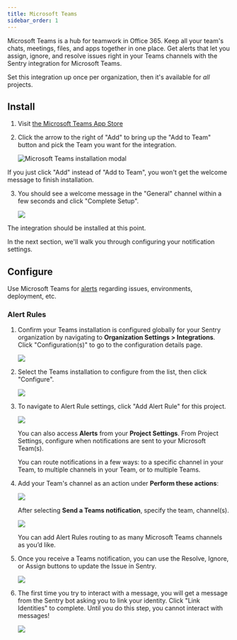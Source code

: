 ```yaml
---
title: Microsoft Teams
sidebar_order: 1
---
```


Microsoft Teams is a hub for teamwork in Office 365. Keep all your team's chats, meetings, files, and apps together in one place. Get alerts that let you assign, ignore, and resolve issues right in your Teams channels with the Sentry integration for Microsoft Teams. 

Set this integration up once per organization, then it's available for _all_ projects.

## Install

1. Visit [the Microsoft Teams App Store](https://teams.microsoft.com/l/app/5adee720-30de-4006-a342-d454317db1d4)

2. Click the arrow to the right of "Add" to bring up the "Add to Team" button and pick the Team you want for the integration.

   ![Microsoft Teams installation modal](msteams-add-to-team.png)
   
<Alert level="warning" title="Note">
If you just click "Add" instead of "Add to Team", you won't get the welcome message to finish installation.
</Alert>
   
3. You should see a welcome message in the "General" channel within a few seconds and click "Complete Setup".

   ![](msteams-welcome-message.png)
   
The integration should be installed at this point.


In the next section, we'll walk you through configuring your notification settings.

## Configure

Use Microsoft Teams for [alerts](#alert-rules) regarding issues, environments, deployment, etc.

### Alert Rules

1. Confirm your Teams installation is configured globally for your Sentry organization by navigating to **Organization Settings > Integrations**. Click "Configuration(s)" to go to the configuration details page.

   ![](msteams-directory-installed.png)

2. Select the Teams installation to configure from the list, then click "Configure".

   ![](msteams-integration-detail.png)

3. To navigate to Alert Rule settings, click "Add Alert Rule" for this project.

   ![](msteams-project-configuration.png)

   You can also access **Alerts** from your **Project Settings**. From Project Settings, configure when notifications are sent to your Microsoft Team(s).

   You can route notifications in a few ways: to a specific channel in your Team, to multiple channels in your Team, or to multiple Teams.

4. Add your Team's channel as an action under **Perform these actions**:

   ![](msteams-new-alert-rule.png)

   After selecting **Send a Teams notification**, specify the team, channel(s).

   ![](msteams-add-action.png)

   You can add Alert Rules routing to as many Microsoft Teams channels as you’d like.

5. Once you receive a Teams notification, you can use the Resolve, Ignore, or Assign buttons to update the Issue in Sentry.

   ![](msteams-alert-message.png)
   
6. The first time you try to interact with a message, you will get a message from the Sentry bot asking you to link your identity. Click "Link Identities" to complete. Until you do this step, you cannot interact with messages!

   ![](msteams-link-identity.png)
   
